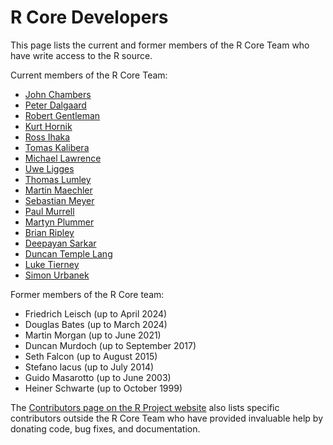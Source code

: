 # R Core Developers {#CoreDev}

This page lists the current and former members of the R Core Team who have write access to the R source.

Current members of the R Core Team:

  * [John Chambers](https://datascience.stanford.edu/people/john-chambers)
  * [Peter Dalgaard](www.cbs.dk/en/staff/pdmes)
  * [Robert Gentleman](https://en.wikipedia.org/wiki/Robert_Gentleman_(statistician))
  * [Kurt Hornik](https://statmath.wu.ac.at/~hornik/software.html)
  * [Ross Ihaka](https://en.wikipedia.org/wiki/Ross_Ihaka)
  * [Tomas Kalibera](https://github.com/kalibera)
  * [Michael Lawrence](https://github.com/lawremi)
  * [Uwe Ligges](https://www.statistik.tu-dortmund.de/~ligges/)
  * [Thomas Lumley](https://github.com/tslumley)
  * [Martin Maechler](https://people.math.ethz.ch/~maechler/)
  * [Sebastian Meyer](https://www.imbe.med.fau.de/lehrstuhl/sebastian-meyer/)
  * [Paul Murrell](https://www.stat.auckland.ac.nz/~paul/)
  * [Martyn Plummer](https://warwick.ac.uk/fac/sci/statistics/staff/academic-research/plummer/)
  * [Brian Ripley](https://www.stats.ox.ac.uk/~ripley/)
  * [Deepayan Sarkar](https://www.isid.ac.in/~deepayan/)
  * [Duncan Temple Lang](https://www.stat.ucdavis.edu/~duncan/)
  * [Luke Tierney](https://stat.uiowa.edu/people/luke-tierney)
  * [Simon Urbanek](https://urbanek.info/)

Former members of the R Core team:

  * Friedrich Leisch (up to April 2024)
  * Douglas Bates (up to March 2024)
  * Martin Morgan (up to June 2021)
  * Duncan Murdoch (up to September 2017)
  * Seth Falcon (up to August 2015)
  * Stefano lacus (up to July 2014)
  * Guido Masarotto (up to June 2003)
  * Heiner Schwarte (up to October 1999)

The [Contributors page on the R Project website](https://www.r-project.org/contributors.html) also lists specific contributors outside the R Core Team who have provided invaluable help by donating code, bug fixes, and documentation.
